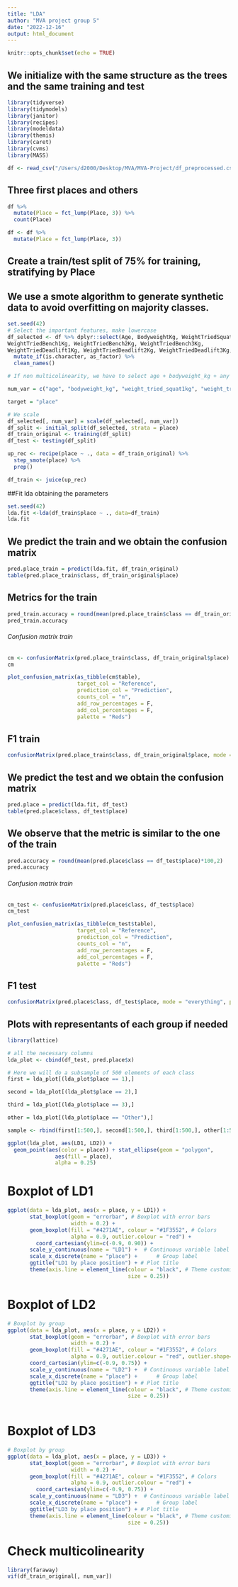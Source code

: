 ```yaml
---
title: "LDA"
author: "MVA project group 5"
date: "2022-12-16"
output: html_document
---
```


```r
knitr::opts_chunk$set(echo = TRUE)
```

## We initialize with the same structure as the trees and the same training and test
```r
library(tidyverse)
library(tidymodels)
library(janitor)
library(recipes)
library(modeldata)
library(themis)
library(caret)
library(cvms)
library(MASS)
```

```r
df <- read_csv("/Users/d2000/Desktop/MVA/MVA-Project/df_preprocessed.csv")
```

## Three first places and others
```r

df %>% 
  mutate(Place = fct_lump(Place, 3)) %>% 
  count(Place)

df <- df %>%
  mutate(Place = fct_lump(Place, 3))

```
## Create a train/test split of 75% for training, stratifying by Place
## We use a smote algorithm to generate synthetic data to avoid overfitting on majority classes.
```r
set.seed(42)
# Select the important features, make lowercase
df_selected <- df %>% dplyr::select(Age, BodyweightKg, WeightTriedSquat1Kg, WeightTriedSquat2Kg, WeightTriedSquat3Kg,
WeightTriedBench1Kg, WeightTriedBench2Kg, WeightTriedBench3Kg,
WeightTriedDeadlift1Kg, WeightTriedDeadlift2Kg, WeightTriedDeadlift3Kg, Place) %>%
  mutate_if(is.character, as_factor) %>%
  clean_names()

# If non multicolinearity, we have to select age + bodyweight_kg + any of the lifted weights

num_var = c("age", "bodyweight_kg", "weight_tried_squat1kg", "weight_tried_squat2kg", "weight_tried_squat3kg", "weight_tried_bench1kg", "weight_tried_bench2kg", "weight_tried_bench3kg", "weight_tried_deadlift1kg", "weight_tried_deadlift2kg", "weight_tried_deadlift3kg")

target = "place"

# We scale
df_selected[, num_var] = scale(df_selected[, num_var])
df_split <- initial_split(df_selected, strata = place)
df_train_original <- training(df_split)
df_test <- testing(df_split)

up_rec <- recipe(place ~ ., data = df_train_original) %>%
  step_smote(place) %>%
  prep()

df_train <- juice(up_rec)
```


##Fit lda obtaining the parameters
```r
set.seed(42)
lda.fit <-lda(df_train$place ~ ., data=df_train)
lda.fit
```

## We predict the train and we obtain the confusion matrix
```r
pred.place_train = predict(lda.fit, df_train_original)
table(pred.place_train$class, df_train_original$place)
```

## Metrics for the train
```r
pred_train.accuracy = round(mean(pred.place_train$class == df_train_original$place)*100,2)
pred_train.accuracy
```
###### Confusion matrix train
```r
cm <- confusionMatrix(pred.place_train$class, df_train_original$place)
cm

plot_confusion_matrix(as_tibble(cm$table),
                      target_col = "Reference",
                      prediction_col = "Prediction",
                      counts_col = "n",
                      add_row_percentages = F,
                      add_col_percentages = F,
                      palette = "Reds")

```

## F1 train
```r
confusionMatrix(pred.place_train$class, df_train_original$place, mode = "everything", positive="1")
```

## We predict the test and we obtain the confusion matrix
```r
pred.place = predict(lda.fit, df_test)
table(pred.place$class, df_test$place)
```
## We observe that the metric is similar to the one of the train
```r
pred.accuracy = round(mean(pred.place$class == df_test$place)*100,2)
pred.accuracy
```

###### Confusion matrix train
```r
cm_test <- confusionMatrix(pred.place$class, df_test$place)
cm_test

plot_confusion_matrix(as_tibble(cm_test$table),
                      target_col = "Reference",
                      prediction_col = "Prediction",
                      counts_col = "n",
                      add_row_percentages = F,
                      add_col_percentages = F,
                      palette = "Reds")

```
## F1 test
```r
confusionMatrix(pred.place$class, df_test$place, mode = "everything", positive="1")
```

## Plots with representants of each group if needed
```r
library(lattice)

# all the necessary columns
lda_plot <- cbind(df_test, pred.place$x)

# Here we will do a subsample of 500 elements of each class
first = lda_plot[(lda_plot$place == 1),]

second = lda_plot[(lda_plot$place == 2),]

third = lda_plot[(lda_plot$place == 3),]

other = lda_plot[(lda_plot$place == "Other"),]

sample <- rbind(first[1:500,], second[1:500,], third[1:500,], other[1:500,])

ggplot(lda_plot, aes(LD1, LD2)) +
  geom_point(aes(color = place)) + stat_ellipse(geom = "polygon",
               aes(fill = place), 
               alpha = 0.25)
```
# Boxplot of LD1
```r
ggplot(data = lda_plot, aes(x = place, y = LD1)) +
       stat_boxplot(geom = "errorbar", # Boxplot with error bars 
                    width = 0.2) +
       geom_boxplot(fill = "#4271AE", colour = "#1F3552", # Colors
                    alpha = 0.9, outlier.colour = "red") +
         coord_cartesian(ylim=c(-0.9, 0.90)) +
       scale_y_continuous(name = "LD1") +  # Continuous variable label
       scale_x_discrete(name = "place") +      # Group label
       ggtitle("LD1 by place position") + # Plot title
       theme(axis.line = element_line(colour = "black", # Theme customization
                                      size = 0.25))

```
# Boxplot of LD2
```r
# Boxplot by group
ggplot(data = lda_plot, aes(x = place, y = LD2)) +
       stat_boxplot(geom = "errorbar", # Boxplot with error bars 
                    width = 0.2) +
       geom_boxplot(fill = "#4271AE", colour = "#1F3552", # Colors
                    alpha = 0.9, outlier.colour = "red", outlier.shape=NA) +
       coord_cartesian(ylim=c(-0.9, 0.75)) +
       scale_y_continuous(name = "LD2") +  # Continuous variable label
       scale_x_discrete(name = "place") +      # Group label
       ggtitle("LD2 by place position") + # Plot title
       theme(axis.line = element_line(colour = "black", # Theme customization
                                      size = 0.25))
        
```

# Boxplot of LD3
```r
# Boxplot by group
ggplot(data = lda_plot, aes(x = place, y = LD3)) +
       stat_boxplot(geom = "errorbar", # Boxplot with error bars 
                    width = 0.2) +
       geom_boxplot(fill = "#4271AE", colour = "#1F3552", # Colors
                    alpha = 0.9, outlier.colour = "red") +
         coord_cartesian(ylim=c(-0.9, 0.75)) +
       scale_y_continuous(name = "LD3") +  # Continuous variable label
       scale_x_discrete(name = "place") +      # Group label
       ggtitle("LD3 by place position") + # Plot title
       theme(axis.line = element_line(colour = "black", # Theme customization
                                      size = 0.25))
```




# Check multicolinearity
```r
library(faraway)
vif(df_train_original[, num_var])
```